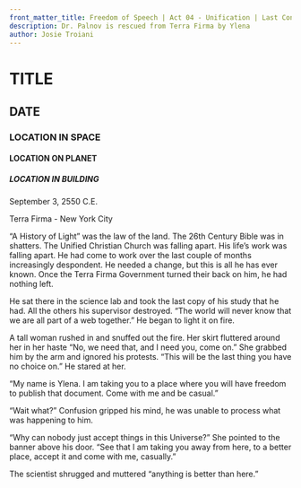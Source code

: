 ```yaml
---
front_matter_title: Freedom of Speech | Act 04 - Unification | Last Contact
description: Dr. Palnov is rescued from Terra Firma by Ylena
author: Josie Troiani
---
```

# TITLE

## DATE

### LOCATION IN SPACE

#### LOCATION ON PLANET

##### LOCATION IN BUILDING

September 3, 2550 C.E.

Terra Firma - New York City

“A History of Light” was the law of the land. The 26th Century Bible was in shatters. The Unified Christian Church was falling apart. His life’s work was falling apart. He had come to work over the last couple of months increasingly despondent. He needed a change, but this is all he has ever known. Once the Terra Firma Government turned their back on him, he had nothing left.

He sat there in the science lab and took the last copy of his study that he had. All the others his supervisor destroyed. “The world will never know that we are all part of a web together.” He began to light it on fire.

A tall woman rushed in and snuffed out the fire. Her skirt fluttered around her in her haste “No, we need that, and I need you, come on.” She grabbed him by the arm and ignored his protests. “This will be the last thing you have no choice on.” He stared at her.

“My name is Ylena. I am taking you to a place where you will have freedom to publish that document. Come with me and be casual.”

“Wait what?” Confusion gripped his mind, he was unable to process what was happening to him.

“Why can nobody just accept things in this Universe?” She pointed to the banner above his door. “See that I am taking you away from here, to a better place, accept it and come with me, casually.”

The scientist shrugged and muttered “anything is better than here.”
